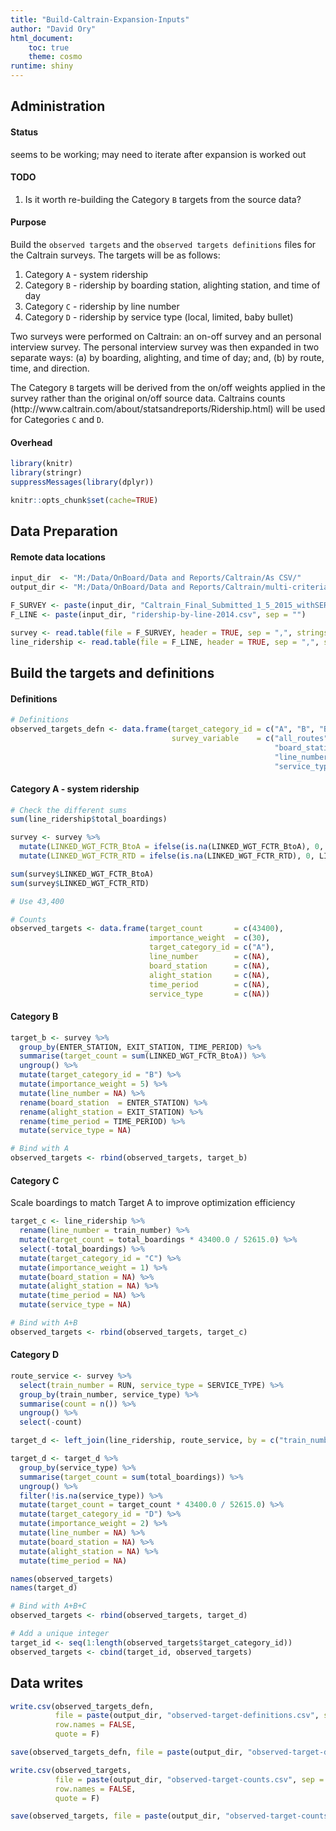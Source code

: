 ```yaml
---
title: "Build-Caltrain-Expansion-Inputs"
author: "David Ory"
html_document:
    toc: true
    theme: cosmo
runtime: shiny
---
```


## Administration

#### Status
seems to be working; may need to iterate after expansion is worked out

#### TODO
1. Is it worth re-building the Category `B` targets from the source data?

#### Purpose
Build the `observed targets` and the `observed targets definitions` files for the Caltrain surveys.  The targets will be as follows:

1.  Category `A` - system ridership
2.  Category `B` - ridership by boarding station, alighting station, and time of day
3.  Category `C` - ridership by line number
4.  Category `D` - ridership by service type (local, limited, baby bullet)

Two surveys were performed on Caltrain: an on-off survey and an personal interview survey.  The personal interview survey was then expanded in two separate ways: (a) by boarding, alighting, and time of day; and, (b) by route, time, and direction.

The Category `B` targets will be derived from the on/off weights applied in the survey rather than the original on/off source data. Caltrains counts (http://www.caltrain.com/about/statsandreports/Ridership.html) will be used for Categories `C` and `D`.  

#### Overhead
```r
library(knitr)
library(stringr)
suppressMessages(library(dplyr))
```

```r
knitr::opts_chunk$set(cache=TRUE)
```

## Data Preparation
#### Remote data locations
```r
input_dir  <- "M:/Data/OnBoard/Data and Reports/Caltrain/As CSV/"
output_dir <- "M:/Data/OnBoard/Data and Reports/Caltrain/multi-criteria-expansion/"

F_SURVEY <- paste(input_dir, "Caltrain_Final_Submitted_1_5_2015_withSERVICETYPE NO POUND OR SINGLE QUOTE.csv", sep = "")
F_LINE <- paste(input_dir, "ridership-by-line-2014.csv", sep = "")

survey <- read.table(file = F_SURVEY, header = TRUE, sep = ",", stringsAsFactors = FALSE)
line_ridership <- read.table(file = F_LINE, header = TRUE, sep = ",", stringsAsFactors = FALSE)

```

## Build the targets and definitions
#### Definitions
```r
# Definitions
observed_targets_defn <- data.frame(target_category_id = c("A", "B", "B", "B", "C", "D"), 
                                    survey_variable    = c("all_routes",
                                                           "board_station", "alight_station", "time_period",
                                                           "line_number",
                                                           "service_type"))


```

#### Category A - system ridership
```r
# Check the different sums
sum(line_ridership$total_boardings)

survey <- survey %>%
  mutate(LINKED_WGT_FCTR_BtoA = ifelse(is.na(LINKED_WGT_FCTR_BtoA), 0, LINKED_WGT_FCTR_BtoA)) %>%
  mutate(LINKED_WGT_FCTR_RTD = ifelse(is.na(LINKED_WGT_FCTR_RTD), 0, LINKED_WGT_FCTR_RTD))

sum(survey$LINKED_WGT_FCTR_BtoA)
sum(survey$LINKED_WGT_FCTR_RTD)

# Use 43,400

# Counts
observed_targets <- data.frame(target_count       = c(43400), 
                               importance_weight  = c(30),
                               target_category_id = c("A"),
                               line_number        = c(NA),
                               board_station      = c(NA),
                               alight_station     = c(NA),
                               time_period        = c(NA),
                               service_type       = c(NA))

```

#### Category B
```r
target_b <- survey %>%
  group_by(ENTER_STATION, EXIT_STATION, TIME_PERIOD) %>%
  summarise(target_count = sum(LINKED_WGT_FCTR_BtoA)) %>%
  ungroup() %>%
  mutate(target_category_id = "B") %>%
  mutate(importance_weight = 5) %>%
  mutate(line_number = NA) %>%
  rename(board_station  = ENTER_STATION) %>%
  rename(alight_station = EXIT_STATION) %>%
  rename(time_period = TIME_PERIOD) %>%
  mutate(service_type = NA)

# Bind with A
observed_targets <- rbind(observed_targets, target_b)

```

#### Category C
Scale boardings to match Target A to improve optimization efficiency
```r
target_c <- line_ridership %>%
  rename(line_number = train_number) %>%
  mutate(target_count = total_boardings * 43400.0 / 52615.0) %>%
  select(-total_boardings) %>%
  mutate(target_category_id = "C") %>%
  mutate(importance_weight = 1) %>%
  mutate(board_station = NA) %>%
  mutate(alight_station = NA) %>%
  mutate(time_period = NA) %>%
  mutate(service_type = NA)

# Bind with A+B
observed_targets <- rbind(observed_targets, target_c)

```

#### Category D
```r
route_service <- survey %>%
  select(train_number = RUN, service_type = SERVICE_TYPE) %>%
  group_by(train_number, service_type) %>%
  summarise(count = n()) %>%
  ungroup() %>%
  select(-count)

target_d <- left_join(line_ridership, route_service, by = c("train_number"))

target_d <- target_d %>%
  group_by(service_type) %>%
  summarise(target_count = sum(total_boardings)) %>%
  ungroup() %>%
  filter(!is.na(service_type)) %>%
  mutate(target_count = target_count * 43400.0 / 52615.0) %>%
  mutate(target_category_id = "D") %>%
  mutate(importance_weight = 2) %>%
  mutate(line_number = NA) %>%
  mutate(board_station = NA) %>%
  mutate(alight_station = NA) %>%
  mutate(time_period = NA)

names(observed_targets)
names(target_d)

# Bind with A+B+C
observed_targets <- rbind(observed_targets, target_d)

# Add a unique integer
target_id <- seq(1:length(observed_targets$target_category_id))
observed_targets <- cbind(target_id, observed_targets)

```


## Data writes
```r
write.csv(observed_targets_defn, 
          file = paste(output_dir, "observed-target-definitions.csv", sep = ""), 
          row.names = FALSE, 
          quote = F)

save(observed_targets_defn, file = paste(output_dir, "observed-target-definitions.Rdata", sep = ""))

write.csv(observed_targets, 
          file = paste(output_dir, "observed-target-counts.csv", sep = ""), 
          row.names = FALSE, 
          quote = F)

save(observed_targets, file = paste(output_dir, "observed-target-counts.Rdata", sep = ""))


```

